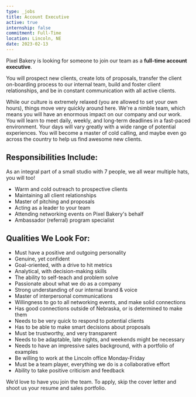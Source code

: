 ```yaml
---
type: _jobs
title: Account Executive
active: true
internship: false
commitment: Full-Time
location: Lincoln, NE
date: 2023-02-13
---
```


 
Pixel Bakery is looking for someone to join our team as a **full-time account executive**.

You will prospect new clients, create lots of proposals, transfer the client on-boarding process to our internal team, build and foster client relationships, and be in constant communication with all active clients. 

While our culture is extremely relaxed (you are allowed to set your own hours), things move very quickly around here. We're a nimble team, which means you will have an enormous impact on our company and our work. You will learn to meet daily, weekly, and long-term deadlines in a fast-paced environment.  Your days will vary greatly with a wide range of potential experiences. You will become a master of cold calling, and maybe even go across the country to help us find awesome new clients.


## Responsibilities Include:
As an integral part of a small studio with 7 people, we all wear multiple hats, you will too! 

- Warm and cold outreach to prospective clients
- Maintaining all client relationships
- Master of pitching and proposals
- Acting as a leader to your team
- Attending networking events on Pixel Bakery's behalf
- Ambassador (referral) program specialist

## Qualities We Look For:
- Must have a positive and outgoing personality
- Genuine, yet confident
- Goal-oriented, with a drive to hit metrics
- Analytical, with decision-making skills
- The ability to self-teach and problem solve
- Passionate about what we do as a company
- Strong understanding of our internal brand & voice
- Master of interpersonal communications
- Willingness to go to all networking events, and make solid connections
- Has good connections outside of Nebraska, or is determined to make them
- Needs to be very quick to respond to potential clients
- Has to be able to make smart decisions about proposals
- Must be trustworthy, and very transparent
- Needs to be adaptable, late nights, and weekends might be necessary
- Needs to have an impressive sales background, with a portfolio of examples
- Be willing to work at the Lincoln office Monday-Friday
- Must be a team player, everything we do is a collaborative effort
- Ability to take positive criticism and feedback

We’d love to have you join the team. To apply, skip the cover letter and shoot us your resume and sales portfolio.

